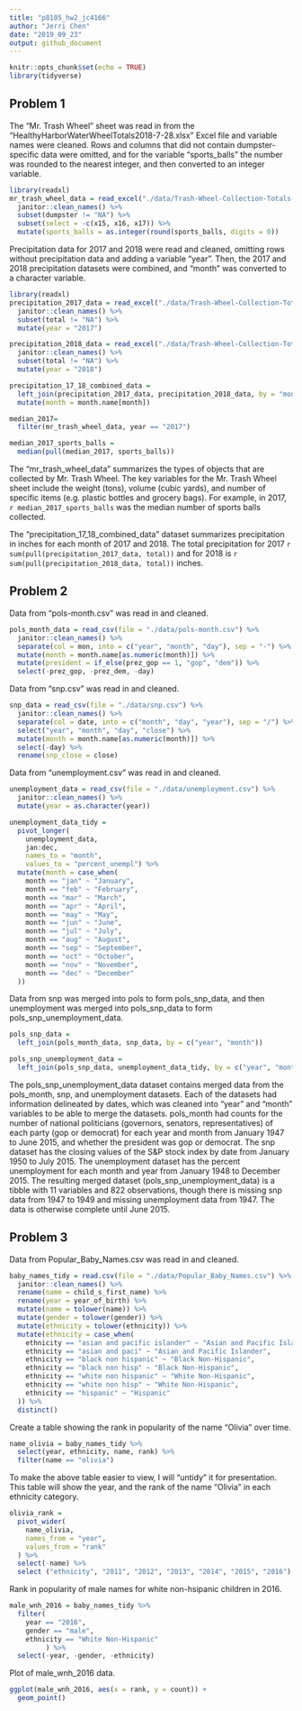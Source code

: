 ```yaml
---
title: "p8105_hw2_jc4166"
author: "Jerri Chen"
date: "2019_09_23"
output: github_document
---
```


```r
knitr::opts_chunk$set(echo = TRUE)
library(tidyverse)
```

## Problem 1

The "Mr. Trash Wheel" sheet was read in from the "HealthyHarborWaterWheelTotals2018-7-28.xlsx" Excel file and variable names were cleaned. Rows and columns that did not contain dumpster-specific data were omitted, and for the variable "sports_balls" the number was rounded to the nearest integer, and then converted to an integer variable.

```r
library(readxl)
mr_trash_wheel_data = read_excel("./data/Trash-Wheel-Collection-Totals-8-6-19.xlsx", sheet = "Mr. Trash Wheel") %>% 
  janitor::clean_names() %>% 
  subset(dumpster != "NA") %>%
  subset(select = -c(x15, x16, x17)) %>%
  mutate(sports_balls = as.integer(round(sports_balls, digits = 0))
```

Precipitation data for 2017 and 2018 were read and cleaned, omitting rows without precipitation data and adding a variable "year". Then, the 2017 and 2018 precipitation datasets were combined, and "month" was converted to a character variable.
```r
library(readxl)
precipitation_2017_data = read_excel("./data/Trash-Wheel-Collection-Totals-8-6-19.xlsx", sheet = "2017 Precipitation", range = "A2:B14") %>% 
  janitor::clean_names() %>%
  subset(total != "NA") %>%
  mutate(year = "2017")

precipitation_2018_data = read_excel("./data/Trash-Wheel-Collection-Totals-8-6-19.xlsx", sheet = "2018 Precipitation", range = "A2:B14") %>% 
  janitor::clean_names() %>%
  subset(total != "NA") %>%
  mutate(year = "2018")

precipitation_17_18_combined_data = 
  left_join(precipitation_2017_data, precipitation_2018_data, by = "month") %>%
  mutate(month = month.name[month])
```

```r
median_2017= 
  filter(mr_trash_wheel_data, year == "2017")

median_2017_sports_balls = 
  median(pull(median_2017, sports_balls))
```
The "mr_trash_wheel_data" summarizes the types of objects that are collected by Mr. Trash Wheel. The key variables for the Mr. Trash Wheel sheet include the weight (tons), volume (cubic yards), and number of specific items (e.g. plastic bottles and grocery bags). For example, in 2017, `r median_2017_sports_balls` was the median number of sports balls collected.

The "precipitation_17_18_combined_data" dataset summarizes precipitation in inches for each month of 2017 and 2018. The total precipitation for 2017 `r sum(pull(precipitation_2017_data, total))` and for 2018 is `r sum(pull(precipitation_2018_data, total))` inches. 

## Problem 2
Data from "pols-month.csv" was read in and cleaned.

```r
pols_month_data = read_csv(file = "./data/pols-month.csv") %>%
  janitor::clean_names() %>%
  separate(col = mon, into = c("year", "month", "day"), sep = "-") %>%
  mutate(month = month.name[as.numeric(month)]) %>% 
  mutate(president = if_else(prez_gop == 1, "gop", "dem")) %>% 
  select(-prez_gop, -prez_dem, -day)
```

Data from "snp.csv" was read in and cleaned.
```r
snp_data = read_csv(file = "./data/snp.csv") %>% 
  janitor::clean_names() %>%
  separate(col = date, into = c("month", "day", "year"), sep = "/") %>% 
  select("year", "month", "day", "close") %>% 
  mutate(month = month.name[as.numeric(month)]) %>% 
  select(-day) %>% 
  rename(snp_close = close)
```

Data from "unemployment.csv" was read in and cleaned.
```r
unemployment_data = read_csv(file = "./data/unemployment.csv") %>% 
  janitor::clean_names() %>% 
  mutate(year = as.character(year))

unemployment_data_tidy = 
  pivot_longer(
    unemployment_data,
    jan:dec,
    names_to = "month",
    values_to = "percent_unempl") %>% 
  mutate(month = case_when(
    month == "jan" ~ "January",
    month == "feb" ~ "February",
    month == "mar" ~ "March",
    month == "apr" ~ "April",
    month == "may" ~ "May",
    month == "jun" ~ "June",
    month == "jul" ~ "July",
    month == "aug" ~ "August",
    month == "sep" ~ "September",
    month == "oct" ~ "October",
    month == "nov" ~ "November",
    month == "dec" ~ "December"
  ))
```

Data from snp was merged into pols to form pols_snp_data, and then unemployment was merged into pols_snp_data to form pols_snp_unemployment_data.

```r
pols_snp_data = 
  left_join(pols_month_data, snp_data, by = c("year", "month"))

pols_snp_unemployment_data = 
  left_join(pols_snp_data, unemployment_data_tidy, by = c("year", "month"))
```

The pols_snp_unemployment_data dataset contains merged data from the pols_month, snp, and unemployment datasets. Each of the datasets had information delineated by dates, which was cleaned into "year" and "month" variables to be able to merge the datasets. pols_month had counts for the number of national politicians (governors, senators, representatives) of each party (gop or democrat) for each year and month from January 1947 to June 2015, and whether the president was gop or democrat. The snp dataset has the closing values of the S&P stock index by date from January 1950 to July 2015. The unemployment dataset has the percent unemployment for each month and year from January 1948 to December 2015. The resulting merged dataset (pols_snp_unemployment_data) is a tibble with 11 variables and 822 observations, though there is missing snp data from 1947 to 1949 and missing unemployment data from 1947. The data is otherwise complete until June 2015.

## Problem 3

Data from Popular_Baby_Names.csv was read in and cleaned.
```r
baby_names_tidy = read.csv(file = "./data/Popular_Baby_Names.csv") %>% 
  janitor::clean_names() %>% 
  rename(name = child_s_first_name) %>% 
  rename(year = year_of_birth) %>% 
  mutate(name = tolower(name)) %>% 
  mutate(gender = tolower(gender)) %>% 
  mutate(ethnicity = tolower(ethnicity)) %>% 
  mutate(ethnicity = case_when(
    ethnicity == "asian and pacific islander" ~ "Asian and Pacific Islander",
    ethnicity == "asian and paci" ~ "Asian and Pacific Islander",
    ethnicity == "black non hispanic" ~ "Black Non-Hispanic",
    ethnicity == "black non hisp" ~ "Black Non-Hispanic",
    ethnicity == "white non hispanic" ~ "White Non-Hispanic",
    ethnicity == "white non hisp" ~ "White Non-Hispanic",
    ethnicity == "hispanic" ~ "Hispanic"
  )) %>% 
  distinct()
```

Create a table showing the rank in popularity of the name "Olivia" over time.
```r
name_olivia = baby_names_tidy %>% 
  select(year, ethnicity, name, rank) %>% 
  filter(name == "olivia")
```
To make the above table easier to view, I will "untidy" it for presentation. This table will show the year, and the rank of the name "Olivia" in each ethnicity category.
```r
olivia_rank =
  pivot_wider(
    name_olivia,
    names_from = "year",
    values_from = "rank"
  ) %>% 
  select(-name) %>% 
  select ("ethnicity", "2011", "2012", "2013", "2014", "2015", "2016")
```

Rank in popularity of male names for white non-hsipanic children in 2016.
```r
male_wnh_2016 = baby_names_tidy %>% 
  filter(
    year == "2016",
    gender == "male",
    ethnicity == "White Non-Hispanic"
         ) %>% 
  select(-year, -gender, -ethnicity)
```

Plot of male_wnh_2016 data.
```r
ggplot(male_wnh_2016, aes(x = rank, y = count)) + 
  geom_point()
```

